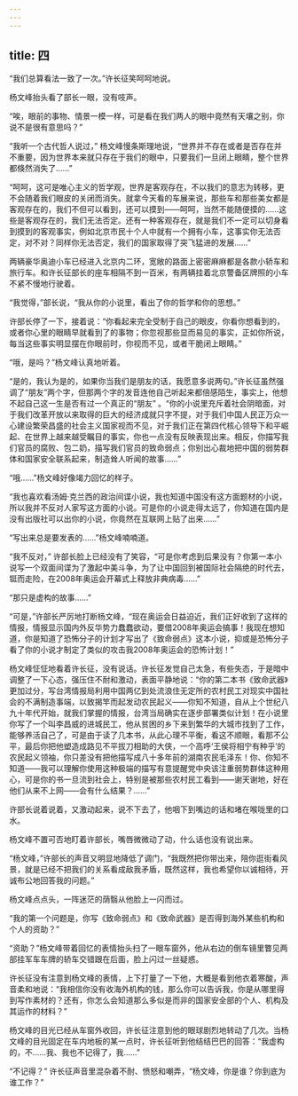```yaml
---
---
---
```

title: 四
---



“我们总算看法一致了一次。”许长征笑呵呵地说。

杨文峰抬头看了部长一眼，没有吱声。

“唉，眼前的事物、情景一模一样，可是看在我们两人的眼中竟然有天壤之别，你说不是很有意思吗？”

“我听一个古代哲人说过，” 杨文峰慢条斯理地说，“世界并不存在或者是否存在并不重要，因为世界本来就只存在于我们的眼中，只要我们一旦闭上眼睛，整个世界都倏然消失了……”

“呵呵，这可是唯心主义的哲学观，世界是客观存在，不以我们的意志为转移，更不会随着我们眼皮的关闭而消失。就拿今天看的车展来说，那些车和那些美女都是客观存在的，我们不但可以看到，还可以摸到——呵呵，当然不能随便摸的……这些是客观存在的，我们无法否定。还有一种客观存在，就是我们不一定可以切身看到摸到的客观事实，例如北京市民十个人中就有一个拥有小车，这事实你无法否定，对不对？同样你无法否定，我们的国家取得了突飞猛进的发展……”

两辆豪华奥迪小车已经进入北京内二环，宽敞的路面上密密麻麻都是各款小轿车和旅行车。和许长征部长的座车相隔不到一百米，有两辆挂着北京警备区牌照的小车不紧不慢地行驶着。

“我觉得，”部长说，“我从你的小说里，看出了你的哲学和你的思想。”

许部长停了一下，接着说：“你看起来完全受制于自己的眼皮，你看你想看到的，或者你心里的眼睛早就看到了的事物；你忽视那些显而易见的事实，正如你所说，每当这些事实明显摆在你眼前时，你视而不见，或者干脆闭上眼睛。”

“哦，是吗？”杨文峰认真地听着。

“是的，我认为是的，如果你当我们是朋友的话，我愿意多说两句。”许长征虽然强调了“朋友”两个字，但那两个字的发音连他自己听起来都倍感陌生，事实上，他想不起自己这一生是否有过一个真正的“朋友” 。“你的小说里充斥着社会阴暗面，对于我们改革开放以来取得的巨大的经济成就只字不提，对于我们中国人民正万众一心建设繁荣昌盛的社会主义国家视而不见，对于我们正在第四代核心领导下和平崛起、在世界上越来越受瞩目的事实，你也一点没有反映表现出来。相反，你描写我们官员的腐败、包二奶，描写我们官员的致命弱点；你别出心裁地把中国的弱势群体和国家安全联系起来，制造耸人听闻的故事……”

“哦……”杨文峰好像竭力回忆的样子。

“我也喜欢看汤姆·克兰西的政治间谍小说，我也知道中国没有这方面题材的小说，所以我并不反对人家写这方面的小说。可是你的小说走得太远了，你知道在国内是没有出版社可以出你的小说，你竟然在互联网上贴了出来……”

“写出来总是要发表的……”杨文峰喃喃道。

“我不反对，” 许部长脸上已经没有了笑容，“可是你考虑到后果没有？你第一本小说写一个双面间谍为了激起中美斗争，为了让中国回到被国际社会隔绝的时代去，铤而走险，在2008年奥运会开幕式上释放非典病毒……”

“那只是虚构的故事……”

“可是，”许部长严厉地打断杨文峰，“现在奥运会日益迫近，我们正好收到了这样的情报，情报显示国内外反华势力蠢蠢欲动，要借2008年奥运会搞事！我现在想知道，你是知道了恐怖分子的计划才写出了《致命弱点》这本小说，抑或是恐怖分子看了你的小说才制定了类似的攻击我2008年奥运会的恐怖计划！”

杨文峰怔怔地看着许长征，没有说话。许长征发觉自己太急，有些失态，于是暗中调整了一下心态，强压住不耐和激动，表面平静地说：“你的第二本书《致命武器》更加过分，写台湾情报局利用中国两亿到处流浪住无定所的农村民工对现实中国社会的不满制造事端，以致揭竿而起发动农民起义——你知不知道，自从上个世纪八九十年代开始，就我们掌握的情报，台湾当局确实在逐步部署类似计划！在小说里你写了一个叫李昌威的进城民工，他从贫困的乡下来到繁华的大城市找到了工作，能够养活自己了，可是由于读了几本书，从此心理不平衡，看这不顺眼，看那不公平，最后你把他塑造成路见不平拔刀相助的大侠，一个高呼‘王侯将相宁有种乎’的农民起义领袖，你只差没有把他描写成八十多年前的湖南农民毛泽东！你、你知不知道——我可以理解你使用这种极端的描写有意提醒党中央该注重弱势群体这种用心，可是你的书一旦流到社会上，特别是被那些农村民工看到——谢天谢地，好在他们从来不上网——会有什么结果？……”

许部长说着说着，又激动起来，说不下去了，他咽下到嘴边的话和堵在喉咙里的口水。

杨文峰不置可否地盯着许部长，嘴唇微微动了动，什么话也没有说出来。

“杨文峰，”许部长的声音又明显地降低了调门，“我既然把你带出来，陪你逛街看风景，就是已经不把我们的关系看成敌我矛盾，既然这样，我也希望你以诚相待，开诚布公地回答我的问题。”

杨文峰点点头，一阵迷茫的荫翳从他脸上一闪而过。

“我的第一个问题是，你写《致命弱点》和《致命武器》是否得到海外某些机构和个人的资助？”

“资助？”杨文峰带着回忆的表情抬头扫了一眼车窗外，他从右边的倒车镜里瞥见两部挂军车车牌的轿车交错跟在后面，脸上闪过一丝疑惑。

许长征没有注意到杨文峰的表情，上下打量了一下他，大概是看到他衣着寒酸，声音柔和地说：“我相信你没有收海外机构的钱，那么你可以告诉我，你是从哪里得到写作素材的？还有，你怎么会知道那么多似是而非的国家安全部的个人、机构及其运作的材料？”

杨文峰的目光已经从车窗外收回，许长征注意到他的眼球剧烈地转动了几次。当杨文峰的目光固定在车内地板的某一点时，许长征听到他结结巴巴的回答：“我虚构的，不……我、我也不记得了，我……”

“不记得？” 许长征声音里混杂着不耐、愤怒和嘲弄，“杨文峰，你是谁？你到底为谁工作？”